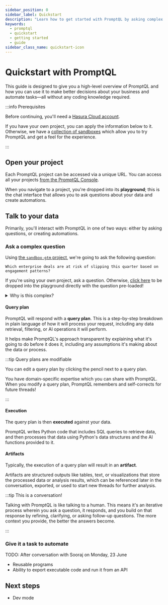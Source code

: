 ```yaml
---
sidebar_position: 0
sidebar_label: Quickstart
description: "Learn how to get started with PromptQL by asking complex questions and building automations."
keywords:
  - promptql
  - quickstart
  - getting started
  - guide
sidebar_class_name: quickstart-icon
---
```



# Quickstart with PromptQL

This guide is designed to give you a high-level overview of PromptQL and how you can use it to make better decisions
about your business and automate tasks—all without any coding knowledge required.

:::info Prerequisites

Before continuing, you'll need a [Hasura Cloud account](https://cloud.hasura.io/signup/new_user).

If you have your own project, you can apply the information below to it. Otherwise, we have a
[collection of sandboxes](/index.mdx#demos) which allow you to try PromptQL and get a feel for the experience.

:::

## Open your project

Each PromptQL project can be accessed via a unique URL. You can access all your projects
[from the PromptQL Console](https://promptql.console.hasura.io/).

<Thumbnail
  src="/img/get-started/pql-console-all-projects.png"
  alt="The PromptQL Cloud Console with all projects."
  width="1000px"
/>

When you navigate to a project, you're dropped into its **playground**; this is the chat interface that allows you to
ask questions about your data and create automations.

<Thumbnail src="/img/get-started/pql-playground.png" alt="The PromptQL Playground." width="1000px" />

## Talk to your data

Primarily, you'll interact with PromptQL in one of two ways: either by asking questions, or creating automations.

### Ask a complex question

Using [the `sandbox-gtm` project](https://promptql.console.hasura.io/public/sandbox-gtm/playground), we're going to ask
the following question:

```plaintext
Which enterprise deals are at risk of slipping this quarter based on engagement patterns?
```

If you're using your own project, ask a question. Otherwise, [click here](#) to be dropped into the playground directly
with the question pre-loaded!

<details>
  <summary>
    Why is this complex?
  </summary>

This is complex because it requires:

1. Defining "enterprise deals" - Could be based on:

   - Account tier/type
   - Deal size
   - Number of users/usage metrics
   - Industry/vertical

2. Determining "risk of slipping" by analyzing:

   - Sales engagement (calls, tasks, events)
   - Buyer engagement signals (6sense scores, successful touches)
   - Deal velocity compared to similar won deals
   - Current stage vs time left in quarter
   - Historical patterns of similar deals that slipped

3. Understanding "engagement patterns" through:

   - Call transcripts and topics discussed
   - Email sequence responses
   - Product usage metrics
   - Multiple stakeholder involvement
   - Comparison to successful deal patterns

</details>

#### Query plan

PromptQL will respond with a **query plan**. This is a step-by-step breakdown in plain language of how it will process
your request, including any data retrieval, filtering, or AI operations it will perform.

<Thumbnail
  src="/img/get-started/pql-query-plan.png"
  alt="A query plan for a question detailing all steps to find the right data."
  width="1000px"
/>

It helps make PromptQL's approach transparent by explaining what it's going to do before it does it, including any
assumptions it's making about the data or process.

:::tip Query plans are modifiable

You can edit a query plan by clicking the pencil next to a query plan.

You have domain-specific expertise which you can share with PromptQL. When you modify a query plan, PromptQL remembers
and self-corrects for future threads!

:::

#### Execution

The query plan is then **executed** against your data.

<Thumbnail src="/img/get-started/pql-execution.png" alt="A query plan's execution of Python and SQL." width="1000px" />

PromptQL writes Python code that includes SQL queries to retrieve data, and then processes that data using Python's data
structures and the AI functions provided to it.

#### Artifacts

Typically, the execution of a query plan will result in an **artifact**.

<Thumbnail
  src="/img/get-started/pql-artifact.png"
  alt="A table artifact produced via the execution of a query plan."
  width="1000px"
/>

Artifacts are structured outputs like tables, text, or visualizations that store the processed data or analysis results,
which can be referenced later in the conversation, exported, or used to start new threads for further analysis.

:::tip This is a conversation!

Talking with PromptQL is like talking to a human. This means it's an iterative process wherein you ask a question, it
responds, and you build on that response by refining, clarifying, or asking follow-up questions. The more context you
provide, the better the answers become.

:::

### Give it a task to automate

TODO: After conversation with Sooraj on Monday, 23 June

- Reusable programs
- Ability to export executable code and run it from an API

## Next steps

- Dev mode
